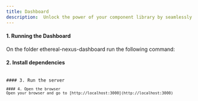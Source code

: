 ```yaml
---
title: Dashboard
description:  Unlock the power of your component library by seamlessly publishing it to the Ethereal Nexus dashboard.
---
```


#### 1. Running the Dashboard

On the folder ethereal-nexus-dashboard run the following command:

#### 2. Install dependencies
<Code code={npmInstall} lang="shell" />
#### 3. Run the server
<Code code={npmRunStart} lang="shell" />
#### 4. Open the browser
Open your browser and go to [http://localhost:3000](http://localhost:3000)
